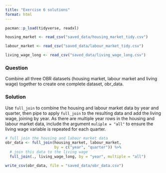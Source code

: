 ```yaml
---
title: "Exercise 6 solutions"
format: html
---
```



```r
pacman::p_load(tidyverse, readxl)

housing_market <- read_csv("saved_data/housing_market_tidy.csv") 

labour_market <- read_csv("saved_data/labour_market_tidy.csv") 

living_wage_long <- read_csv("saved_data/living_wage_long.csv")
```

### Question
Combine all three OBR datasets (housing market, labour market and living wage) together to create one complete dataset, obr_data.

### Solution
Use `full_join` to combine the housing and labour market data by year and quarter, then pipe to apply `full_join` to the resulting data and add the living wage, joining by year. As there are multiple year rows in the housing and labour market data, include the argument `muliple = "all"` to ensure the living wage variable is repeated for each quarter.

```r
# full join the housing and labour market data
obr_data <- full_join(housing_market, labour_market, 
                      by = c("year", "quarter")) %>% 
  # join this data to the living wage
  full_join(., living_wage_long, by = "year", multiple = "all")
```

```r
write_csv(obr_data, file = "saved_data/obr_data.csv")
```



